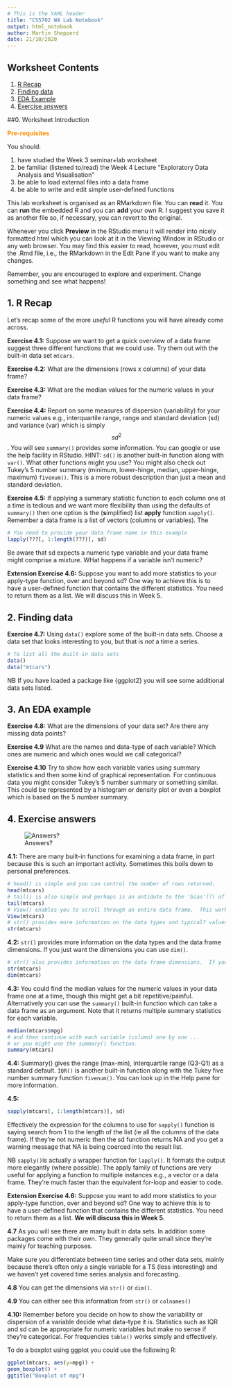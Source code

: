 ```yaml
---
# This is the YAML header
title: "CS5702 W4 Lab Notebook"
output: html_notebook
author: Martin Shepperd
date: 21/10/2020
---
```



## Worksheet Contents

1. [R Recap](#W4S1)  
2. [Finding data](#W4S2)  
3. [EDA Example](#W4S3)
4. [Exercise answers](#W4A) 

##0. Worksheet Introduction

<span style="color: darkorange;">**Pre-requisites**</span>

You should:  

1. have studied the Week 3 seminar+lab worksheet  
2. be familiar (listened to/read) the Week 4 Lecture "Exploratory Data Analysis and Visualisation"  
3. be able to load external files into a data frame  
4. be able to write and edit simple user-defined functions    

This lab worksheet is organised as an RMarkdown file.  You can **read** it.  You can **run** the embedded R and you can **add** your own R.  I suggest you save it as another file so, if necessary, you can revert to the original.  

Whenever you click **Preview** in the RStudio menu it will render into nicely formatted html which you can look at it in the Viewing Window in RStudio or any web browser.  You may find this easier to read, however, you must edit the .Rmd file, i.e., the RMarkdown in the Edit Pane if you want to make any changes. 

Remember, you are encouraged to explore and experiment.  Change something and see what happens!


## 1. R Recap{#W4S1}

Let's recap some of the more *useful* R functions you will have already come across.  

**Exercise 4.1:**  Suppose we want to get a quick overview of a data frame suggest three different functions that we could use.  Try them out with the built-in data set `mtcars`.

**Exercise 4.2:** What are the dimensions (rows x columns) of your data frame?  

**Exercise 4.3:** What are the median values for the numeric values in your data frame?  

**Exercise 4.4:** Report on some measures of dispersion (variability) for your numeric values e.g., interquartile range, range and standard deviation (sd) and variance (var) which is simply  $$sd^2$$.  You will see `summary()` provides some information.  You can google or use the help facility in RStudio.  HINT: `sd()` is another built-in function along with `var()`.   What other functions might you use?  You might also check out Tukey's 5 number summary (minimum, lower-hinge, median, upper-hinge, maximum) `fivenum()`.  This is a more robust description than just a mean and standard deviation.

**Exercise 4.5:** If applying a summary statistic function to each column one at a time is tedious and we want more flexibility than using the defaults of `summary()` then one option is the (**s**implified) list **apply** function `sapply()`.  Remember a data frame is a list of vectors (columns or variables).  The 

```r
# You need to provide your data frame name in this example
lapply(???[, 1:length(???)], sd)
```

Be aware that sd expects a numeric type variable and your data frame might comprise a mixture.  WHat happens if a variable isn't numeric?

**Extension Exercise 4.6:** Suppose you want to add more statistics to your apply-type function, over and beyond sd?  One way to achieve this is to have a user-defined function that contains the different statistics.  You need to return them as a list.  We will discuss this in Week 5.


## 2. Finding data {#W4S2}


**Exercise 4.7:** Using `data()` explore some of the built-in data sets.  Choose a data set that looks interesting to you, but that is *not* a time a series. 

```r
# To list all the built-in data sets
data()
data("mtcars")
```

NB If you have loaded a package like {ggplot2} you will see some additional data sets listed.




## 3. An EDA example {#W4S3}

**Exercise 4.8:** What are the dimensions of your data set?  Are there any missing data points?

**Exercise 4.9** What are the names and data-type of each variable?  Which ones are numeric and which ones would we call categorical?  

**Exercise 4.10** Try to show how each variable varies using summary statistics and then some kind of graphical representation.  For continuous data you might consider Tukey's 5 number summary or something similar.  This could be represented by a histogram or density plot or even a boxplot which is based on the 5 number summary.


## 4. Exercise answers{#W4A}


![Answers?](https://raw.githubusercontent.com/mjshepperd/CS5702-Data/master/Answers.png)  

**4.1:** There are many built-in functions for examining a data frame, in part because this is such an important activity.  Sometimes this boils down to personal preferences. 

```r
# head() is simple and you can control the number of rows returned.
head(mtcars)
# tail() is also simple and perhaps is an antidote to the 'bias'(?) of always looking at the first few rows.
tail(mtcars)
# View() enables you to scroll through an entire data frame.  This works less well than there 1000s of rows.  Also unlike a spreadsheet you can’t manipulate any of the data.
View(mtcars)
# str() provides more information on the data types and typical? values.
str(mtcars)
```

**4.2:** `str()` provides more information on the data types and the data frame dimensions.  If you just want the dimensions you can use `dim()`.

```r
# str() also provides information on the data frame dimensions.  If you just want the dimensions you can use dim()
str(mtcars)
dim(mtcars)
```

**4.3:** You could find the median values for the numeric values in your data frame one at a time, though this might get a bit repetitive/painful.  Alternatively you can use the `summary()` built-in function which can take a data frame as an argument.  Note that it returns multiple summary statistics for each variable.  

```r
median(mtcars$mpg)
# and then continue with each variable (column) one by one ...
# or you might use the summary() function.
summary(mtcars)
```

**4.4:** Summary() gives the range (max-min), interquartile range (Q3-Q1) as a standard default. `IQR()` is another built-in function along with the Tukey five number summary function `fivenum()`.  You can look up in the Help pane for more information. 


**4.5:** 
```r
sapply(mtcars[, 1:length(mtcars)], sd)
```

Effectively the expression for the columns to use for `sapply()` function is saying search from 1 to the length of the list (ie all the columns of the data frame). If they're not numeric then the sd function returns NA and you get a warning message that NA is being coerced into the result list.  

NB `sapply()`is actually a wrapper function for `lapply()`.  It formats the output more elegantly (where possible).  The apply family of functions are very useful for applying a function to multiple instances e.g., a vector or a data frame.  They're much faster than the equivalent for-loop and easier to code.

**Extension Exercise 4.6:** Suppose you want to add more statistics to your apply-type function, over and beyond sd?  One way to achieve this is to have a user-defined function that contains the different statistics.  You need to return them as a list.  **We will discuss this in Week 5.**  

**4.7** As you will see there are many built in data sets.  In addition some packages come with their own.  They generally quite small since they're mainly for teaching purposes.  

Make sure you differentiate between time series and other data sets, mainly because there's often only a single variable for a TS (less interesting) and we haven't yet covered time series analysis and forecasting.   

**4.8** You can get the dimensions via `str()` or `dim()`.

**4.9** You can either see this information from `str()` or `colnames()`

**4.10:** 
Remember before you decide on how to show the variability or dispersion of a variable decide what data-type it is.  Statistics such as IQR and sd can be appropriate for numeric variables but make no sense if they're categorical.  For frequencies `table()` works simply and effectively.  

To do a boxplot using ggplot you could use the following R:

```r
ggplot(mtcars, aes(y=mpg)) + 
geom_boxplot() +
ggtitle("Boxplot of mpg")
```



